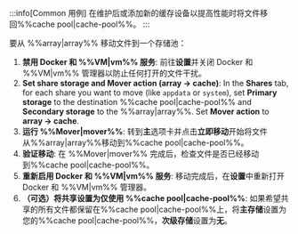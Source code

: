 :::info[Common 用例]
在维护后或添加新的缓存设备以提高性能时将文件移回%%cache pool|cache-pool%%。
:::

要从 %%array|array%% 移动文件到一个存储池：

1. **禁用 Docker 和 %%VM|vm%% 服务**: 前往**设置**并关闭 Docker 和 %%VM|vm%% 管理器以防止任何打开的文件干扰。
2. **Set share storage and Mover action (array → cache)**: In the **Shares** tab, for each share you want to move (like `appdata` or `system`), set **Primary storage** to the destination %%cache pool|cache-pool%% and **Secondary storage** to the %%array|array%%. Set **Mover action** to **array → cache**.
3. **运行 %%Mover|mover%%**: 转到**主**选项卡并点击**立即移动**开始将文件从%%array|array%%移动到%%cache pool|cache-pool%%。
4. **验证移动**: 在 %%Mover|mover%% 完成后，检查文件是否已经移动到%%cache pool|cache-pool%%。
5. **重新启用 Docker 和 %%VM|vm%% 服务**: 移动完成后，在**设置**中重新打开 Docker 和 %%VM|vm%% 管理器。
6. **（可选）将共享设置为仅使用 %%cache pool|cache-pool%%**: 如果希望共享的所有文件都保留在%%cache pool|cache-pool%%上，将**主存储**设置为您的%%cache pool|cache-pool%%，**次级存储**设置为**无**。
